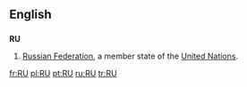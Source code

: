{{also|Appendix:Variations of "ru"}}

==English==
==={{abbreviation}}===
'''RU'''
#[[Russian Federation]], a member state of the [[United Nations]].

[[fr:RU]]
[[pl:RU]]
[[pt:RU]]
[[ru:RU]]
[[tr:RU]]